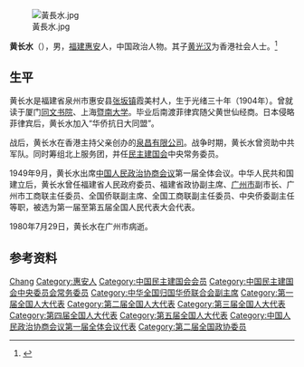 [[File:黃長水.jpg|thumb]]

'''黄长水'''（{{bd|1904年||1980年|7月29日}}），男，[[福建省|福建]][[惠安县|惠安]]人，中国政治人物。其子[[黄光汉|黄光汉]]为香港社会人士。<ref>{{Cite web|title=赤子情深报效祖国|url=http://www.gzzxws.gov.cn/gzws/gzws/ml/67/200809/t20080912_7464_3.htm|accessdate=2020-01-26|work=广州文史|archive-date=2020-01-26|archive-url=https://web.archive.org/web/20200126052311/http://www.gzzxws.gov.cn/gzws/gzws/ml/67/200809/t20080912_7464_3.htm|dead-url=no}}</ref>

== 生平 ==
黄长水是福建省泉州市惠安县[[张坂镇|张坂镇]]霞美村人，生于光绪三十年（1904年）。曾就读于厦门[[同文书院|同文书院]]、上海[[暨南大学|暨南大学]]。毕业后南渡菲律宾随父黄世仙经商。日本侵略菲律宾后，黄长水加入“华侨抗日大同盟”。

战后，黄长水在香港主持父亲创办的[[泉昌有限公司|泉昌有限公司]]。战争时期，黄长水曾资助中共军队。同时筹组北上服务团，并任[[民主建国会|民主建国会]]中央常务委员。

1949年9月，黄长水出席[[中国人民政治协商会议|中国人民政治协商会议]]第一届全体会议。中华人民共和国建立后，黄长水曾任福建省人民政府委员、福建省政协副主席、[[广州市|广州市]]副市长、广州市工商联主任委员、全国侨联副主席、全国工商联副主任委员、中央侨委副主任等职，被选为第一届至第五届全国人民代表大会代表。

1980年7月29日，黄长水在广州市病逝。

== 参考资料 ==
{{reflist}}

{{Navboxes 
| title  = 黄长水在[[中国民主建国会|中国民主建国会]]的职务
| list1  =
{{中国民主建国会第一届中央委员会}}
{{中国民主建国会第二届中央委员会}}
{{中国民主建国会第三届中央委员会}}
}}
{{Navboxes 
| title  = 黄长水在[[中华全国工商业联合会|中华全国工商业联合会]]的职务
| list1  =
{{中华全国工商业联合会第一届执行委员会}}
{{中华全国工商业联合会第二届执行委员会}}
{{中华全国工商业联合会第三届执行委员会}}
{{中华全国工商业联合会第四届执行委员会}}
}}
{{Navboxes 
| title  = 黄长水在[[中华全国归国华侨联合会|中华全国归国华侨联合会]]的职务
| list1  =
{{中华全国归国华侨联合会第一届委员会}}
{{中华全国归国华侨联合会第二届委员会}}
}}

{{Authority control}}
{{DEFAULTSORT:Huang黄}}
[[Category:黄姓|Chang]]
[[Category:惠安人|Category:惠安人]]
[[Category:中国民主建国会会员|Category:中国民主建国会会员]]
[[Category:中国民主建国会中央委员会常务委员|Category:中国民主建国会中央委员会常务委员]]
[[Category:中华全国归国华侨联合会副主席|Category:中华全国归国华侨联合会副主席]]
[[Category:第一届全国人大代表|Category:第一届全国人大代表]]
[[Category:第二届全国人大代表|Category:第二届全国人大代表]]
[[Category:第三届全国人大代表|Category:第三届全国人大代表]]
[[Category:第四届全国人大代表|Category:第四届全国人大代表]]
[[Category:第五届全国人大代表|Category:第五届全国人大代表]]
[[Category:中国人民政治协商会议第一届全体会议代表|Category:中国人民政治协商会议第一届全体会议代表]]
[[Category:第二届全国政协委员|Category:第二届全国政协委员]]